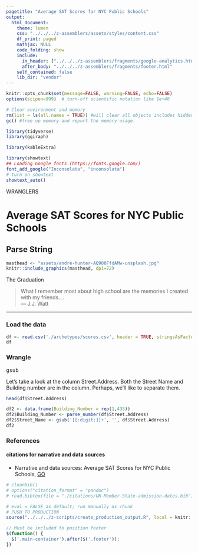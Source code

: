 ```yaml
---
pagetitle: "Average SAT Scores for NYC Public Schools"
output: 
  html_document:
    theme: lumen
    css: "../../../z-assemblers/assets/styles/content.css"
    df_print: paged
    mathjax: NULL
    code_folding: show
    include:
      in_header: ["../../../z-assemblers/fragments/google-analytics.html", "../../../z-assemblers/fragments/header.html"]
      after_body: "../../../z-assemblers/fragments/footer.html"
    self_contained: false
    lib_dir: "vendor"
---
```


```r

knitr::opts_chunk$set(message=FALSE, warning=FALSE, echo=FALSE)
options(scipen=999)  # turn-off scientific notation like 1e+48

# Clear environment and memory
rm(list = ls(all.names = TRUE)) #will clear all objects includes hidden objects.
gc() #free up memory and report the memory usage.

library(tidyverse)
library(ggiraph)

library(kableExtra)

library(showtext)
## Loading Google fonts (https://fonts.google.com/)
font_add_google("Inconsolata", "inconsolata")
# turn on showtext
showtext_auto()

```

<div class="activity">
WRANGLERS  
</div>

# Average SAT Scores for NYC Public Schools
## Parse String

```r

masthead <- "assets/andre-hunter-AQ908FfdAMw-unsplash.jpg"
knitr::include_graphics(masthead, dpi=72)

```

<div class="figure-text">The Graduation</div>

> What I remember most about high school are the memories I created with my friends....\
--- J.J. Watt\

***

### Load the data

```r

df <- read.csv('./archetypes/scores.csv', header = TRUE, stringsAsFactors = FALSE)
df
```
### Wrangle
<kbd> gsub </kbd>

Let's take a look at the column Street.Address. Both the Street Name and Building number are in the column. Perhaps, we'll like to separate them. 

```r

head(df$Street.Address)
```


```r
df2 <- data.frame(Building_Number = rep(1,435))
df2$Building_Number <- parse_number(df$Street.Address)
df2$Street_Name <- gsub('[[:digit:]]+', '', df$Street.Address)
df2

```

### References
#### citations for narrative and data sources
* Narrative and data sources: Average SAT Scores for NYC Public Schools, [GO](https://www.kaggle.com/nycopendata/high-schools){target="_blank"}

```r

# cleanbib()
# options("citation_format" = "pandoc")
# read.bibtex(file = "./citations/UN-Member-State-admission-dates.bib")

```


```r

# eval = FALSE as default; run manually as chunk
# PUSH TO PRODUCTION
source("../../../z-scripts/create_production_output.R", local = knitr::knit_global())

```


```js

// Must be included to position footer
$(function() {
  $('.main-container').after($('.footer'));
})

```


